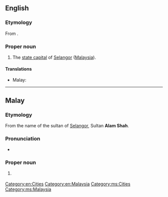 ==English==
{{wikipedia}}

===Etymology===
From {{etyl|ms}} {{term|Shah Alam|lang=ms}}.

===Proper noun===
{{en-proper noun}}

#The [[state capital]] of [[Selangor]] ([[Malaysia]]).

====Translations====
{{trans-top|capital of Selangor}}
* Malay: {{t-|ms|Shah Alam}}
{{trans-mid}}
{{trans-bottom}}

[[Category:en:Cities]]
[[Category:en:Malaysia]]

----

==Malay==
{{wikipedia|lang=ms}}

===Etymology===
From the name of the sultan of [[Selangor]], Sultan '''Alam Shah'''.

===Pronunciation===
* {{IPA|/ʃah ʔalam/|lang=ms}}

===Proper noun===
{{head|ms|proper noun}}

# {{l|en|Shah Alam}} {{qualifier|capital of Selangor}}

[[Category:ms:Cities]]
[[Category:ms:Malaysia]]